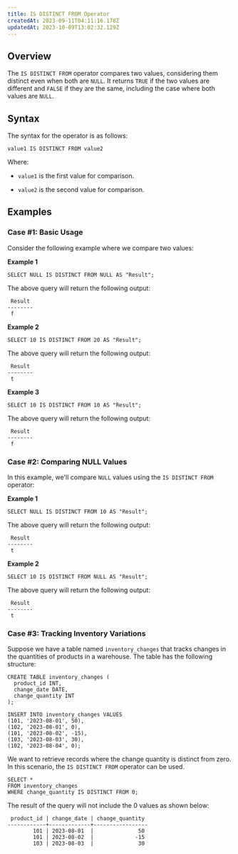 ```yaml
---
title: IS DISTINCT FROM Operator
createdAt: 2023-09-11T04:11:16.178Z
updatedAt: 2023-10-09T13:02:32.129Z
---
```


## **Overview**

The `IS DISTINCT FROM` operator compares two values, considering them distinct even when both are `NULL`. It returns `TRUE` if the two values are different and `FALSE` if they are the same, including the case where both values are `NULL`.&#x20;

## **Syntax**

The syntax for the operator is as follows:

```pgsql
value1 IS DISTINCT FROM value2
```

Where:

*   `value1` is the first value for comparison.

*   `value2` is the second value for comparison.

## **Examples**

### Case #1: Basic Usage

Consider the following example where we compare two values:

**Example 1**

```pgsql
SELECT NULL IS DISTINCT FROM NULL AS "Result";
```

The above query will return the following output:

```pgsql
 Result 
--------
 f
```

**Example 2**

```pgsql
SELECT 10 IS DISTINCT FROM 20 AS "Result";
```

The above query will return the following output:

```pgsql
 Result 
--------
 t
```

**Example 3**

```pgsql
SELECT 10 IS DISTINCT FROM 10 AS "Result";    
```

The above query will return the following output:

```pgsql
 Result 
--------
 f
```

### Case #2: Comparing NULL Values

In this example, we'll compare `NULL` values using the `IS DISTINCT FROM` operator:

**Example 1**

```pgsql
SELECT NULL IS DISTINCT FROM 10 AS "Result";  
```

The above query will return the following output:

```pgsql
 Result 
--------
 t
```

**Example 2**

```pgsql
SELECT 10 IS DISTINCT FROM NULL AS "Result";
```

The above query will return the following output:

```pgsql
 Result 
--------
 t
```

### Case #3: Tracking Inventory Variations

Suppose we have a table named `inventory_changes` that tracks changes in the quantities of products in a warehouse. The table has the following structure:

```pgsql
CREATE TABLE inventory_changes (
  product_id INT,
  change_date DATE,
  change_quantity INT
);

INSERT INTO inventory_changes VALUES
(101, '2023-08-01', 50),
(102, '2023-08-01', 0),
(101, '2023-08-02', -15),
(103, '2023-08-03', 30),
(102, '2023-08-04', 0);
```

We want to retrieve records where the change quantity is distinct from zero. In this scenario, the `IS DISTINCT FROM` operator can be used.

```pgsql
SELECT *
FROM inventory_changes
WHERE change_quantity IS DISTINCT FROM 0;
```

The result of the query will not include the 0 values as shown below:

```pgsql
 product_id | change_date | change_quantity 
------------+-------------+-----------------
        101 | 2023-08-01  |              50
        101 | 2023-08-02  |             -15
        103 | 2023-08-03  |              30
```

